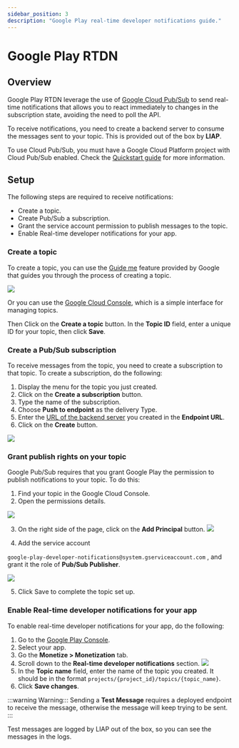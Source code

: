 ```yaml
---
sidebar_position: 3
description: "Google Play real-time developer notifications guide."
---
```


# Google Play RTDN

## Overview

Google Play RTDN leverage the use of [Google Cloud Pub/Sub](https://cloud.google.com/pubsub/)
to send real-time notifications that allows you to react
immediately to changes in the subscription state, avoiding the need to poll
the API.

To receive notifications, you need to create a backend server to consume the
messages sent to your topic. This is provided out of the box by **LIAP**.

To use Cloud Pub/Sub, you must have a Google Cloud Platform project with
Cloud Pub/Sub enabled. Check the [Quickstart guide](https://cloud.google.com/pubsub/docs/quickstart-console)
for more information.

## Setup

The following steps are required to receive notifications:

- Create a topic.
- Create Pub/Sub a subscription.
- Grant the service account permission to publish messages to the topic.
- Enable Real-time developer notifications for your app.

### Create a topic

To create a topic, you can use the [Guide me](https://console.cloud.google.com/cloudpubsub?walkthrough_id=pubsub_quickstart)
feature provided by Google that guides you through the process of creating a
topic.

![](/img/server-notifications/google-play-create-topic-guide-me.png)

Or you can use the [Google Cloud Console](https://console.cloud.google.com/cloudpubsub/topicList),
which is a simple interface for managing topics.

Then Click on the **Create a topic** button. In the **Topic ID** field,
enter a unique ID for your topic, then click **Save**.

### Create a Pub/Sub subscription

To receive messages from the topic, you need to create a subscription to
that topic. To create a subscription, do the following:

1. Display the menu for the topic you just created.
2. Click on the **Create a subscription** button.
3. Type the name of the subscription.
4. Choose **Push to endpoint** as the delivery Type.
5. Enter the [URL of the backend server](/docs/get-started/routing#generate-a-signed-url)
you created in the **Endpoint URL**.
6. Click on the **Create** button.

![](/img/server-notifications/create-pub-sub-subscription.png)

### Grant publish rights on your topic

Google Pub/Sub requires that you grant Google Play the permission to publish
notifications to your topic. To do this:

1. Find your topic in the Google Cloud Console.
2. Open the permissions details.

![](/img/server-notifications/google-play-topic-permissions.png)

3. On the right side of the page, click on the **Add Principal** button.
![](/img/server-notifications/google-play-topic-add-principal.png)

4. Add the service account

`google-play-developer-notifications@system.gserviceaccount.com` ,
and grant it the role of **Pub/Sub Publisher**.

![](/img/server-notifications/google-play-topic-add-principal-service-account.png)

5. Click Save to complete the topic set up.


### Enable Real-time developer notifications for your app

To enable real-time developer notifications for your app, do the following:

1. Go to the [Google Play Console](https://play.google.com/console/).
2. Select your app.
3. Go the **Monetize > Monetization** tab.
4. Scroll down to the **Real-time developer notifications** section.
![](/img/server-notifications/google-play-monetization-real-time-developer-notifications.png)
5. In the **Topic name** field, enter the name of the topic you created. It
should be in the format `projects/{project_id}/topics/{topic_name}`.
6. Click **Save changes**.

:::warning Warning:::
Sending a **Test Message** requires a deployed endpoint to receive the
message, otherwise the message will keep trying to be sent.
:::

Test messages are logged by LIAP out of the box, so you can see the messages
in the logs.
